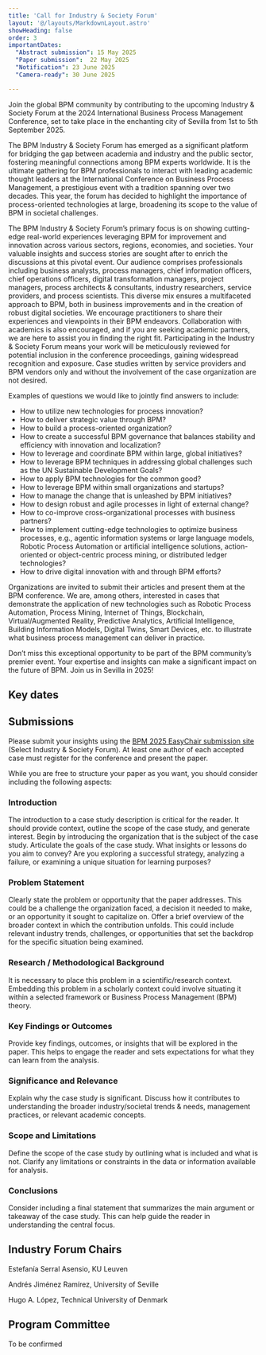 ```yaml
---
title: 'Call for Industry & Society Forum'
layout: '@/layouts/MarkdownLayout.astro'
showHeading: false
order: 3
importantDates:
  "Abstract submission": 15 May 2025
  "Paper submission":  22 May 2025
  "Notification": 23 June 2025
  "Camera-ready": 30 June 2025

---
```


Join the global BPM community by contributing to the upcoming Industry & Society Forum at the 2024 International Business Process Management Conference, set to take place in the enchanting city of Sevilla from 1st to 5th September 2025.

The BPM Industry & Society Forum has emerged as a significant platform for bridging the gap between academia and industry and the public sector, fostering meaningful connections among BPM experts worldwide. It is the ultimate gathering for BPM professionals to interact with leading academic thought leaders at the International Conference on Business Process Management, a prestigious event with a tradition spanning over two decades. This year, the forum has decided to highlight the importance of process-oriented technologies at large, broadening its scope to the value of BPM in societal challenges.

The BPM Industry & Society Forum’s primary focus is on showing cutting-edge real-world experiences leveraging BPM for improvement and innovation across various sectors, regions, economies, and societies. Your valuable insights and success stories are sought after to enrich the discussions at this pivotal event. Our audience comprises professionals including business analysts, process managers, chief information officers, chief operations officers, digital transformation managers, project managers, process architects & consultants, industry researchers, service providers, and process scientists. This diverse mix ensures a multifaceted approach to BPM, both in business improvements and in the creation of robust digital societies. We encourage practitioners to share their experiences and viewpoints in their BPM endeavors. Collaboration with academics is also encouraged, and if you are seeking academic partners, we are here to assist you in finding the right fit. Participating in the Industry & Society Forum means your work will be meticulously reviewed for potential inclusion in the conference proceedings, gaining widespread recognition and exposure. Case studies written by service providers and BPM vendors only and without the involvement of the case organization are not desired.

Examples of questions we would like to jointly find answers to include:
- How to utilize new technologies for process innovation?
- How to deliver strategic value through BPM?
- How to build a process-oriented organization?
- How to create a successful BPM governance that balances stability and efficiency with innovation and localization?
- How to leverage and coordinate BPM within large, global initiatives?
- How to leverage BPM techniques in addressing global challenges such as the UN Sustainable Development Goals?
- How to apply BPM technologies for the common good?
- How to leverage BPM within small organizations and startups?
- How to manage the change that is unleashed by BPM initiatives?
- How to design robust and agile processes in light of external change?
- How to co-improve cross-organizational processes with business partners?
- How to implement cutting-edge technologies to optimize business processes, e.g., agentic information systems or large language models, Robotic Process Automation or artificial intelligence solutions, action-oriented or object-centric process mining, or distributed ledger technologies?
- How to drive digital innovation with and through BPM efforts?

Organizations are invited to submit their articles and present them at the BPM conference. We are, among others, interested in cases that demonstrate the application of new technologies such as Robotic Process Automation, Process Mining, Internet of Things, Blockchain, Virtual/Augmented Reality, Predictive Analytics, Artificial Intelligence, Building Information Models, Digital Twins, Smart Devices, etc. to illustrate what business process management can deliver in practice.

Don’t miss this exceptional opportunity to be part of the BPM community’s premier event. Your expertise and insights can make a significant impact on the future of BPM. Join us in Sevilla in 2025!

## Key dates
<ImportantDates importantDates={frontmatter.importantDates}/>


## Submissions
Please submit your insights using the [BPM 2025 EasyChair submission site](https://easychair.org/conferences/?conf=bpm2025)  (Select Industry & Society Forum). At least one author of each accepted case must register for the conference and present the paper.

While you are free to structure your paper as you want, you should consider including the following aspects:

### Introduction
The introduction to a case study description is critical for the reader. It should provide context, outline the scope of the case study, and generate interest. Begin by introducing the organization that is the subject of the case study. Articulate the goals of the case study. What insights or lessons do you aim to convey? Are you exploring a successful strategy, analyzing a failure, or examining a unique situation for learning purposes?

### Problem Statement
Clearly state the problem or opportunity that the paper addresses. This could be a challenge the organization faced, a decision it needed to make, or an opportunity it sought to capitalize on. Offer a brief overview of the broader context in which the contribution unfolds. This could include relevant industry trends, challenges, or opportunities that set the backdrop for the specific situation being examined.

### Research / Methodological Background
It is necessary to place this problem in a scientific/research context. Embedding this problem in a scholarly context could involve situating it within a selected framework or Business Process Management (BPM) theory.

### Key Findings or Outcomes
Provide key findings, outcomes, or insights that will be explored in the paper. This helps to engage the reader and sets expectations for what they can learn from the analysis.

### Significance and Relevance
Explain why the case study is significant. Discuss how it contributes to understanding the broader industry/societal trends & needs, management practices, or relevant academic concepts.

### Scope and Limitations
Define the scope of the case study by outlining what is included and what is not. Clarify any limitations or constraints in the data or information available for analysis.

### Conclusions
Consider including a final statement that summarizes the main argument or takeaway of the case study. This can help guide the reader in understanding the central focus.

## Industry Forum Chairs
Estefanía Serral Asensio, KU Leuven

Andrés Jiménez Ramírez, University of Seville

Hugo A. López, Technical University of Denmark

## Program Committee
To be confirmed


